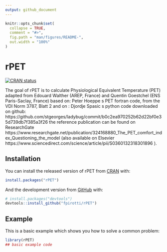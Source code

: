 ```yaml
---
output: github_document
---
```


<!-- README.md is generated from README.Rmd. Please edit that file -->

```r
knitr::opts_chunk$set(
  collapse = TRUE,
  comment = "#>",
  fig.path = "man/figures/README-",
  out.width = "100%"
)
```

# rPET

<!-- badges: start -->
[![CRAN status](https://www.r-pkg.org/badges/version/rPET)](https://CRAN.R-project.org/package=rPET)
<!-- badges: end -->

The goal of rPET is to calculate Physiological Equivalent Temperature (PET) adapted from
          Edouard Walther (AREP, France) and Quentin Goestchel (ENS Paris-Saclay, France)
          based on: Peter Hoeppe s PET fortran code, from the VDI Norm 3787, Blatt 2
          and on : Djordje Spasic s python code downloaded on github:
          https://github.com/stgeorges/ladybug/commit/b0c2ea970252b62d22bf0e35d739db7f385a3f26
          the reference publication can be found on ResearchGate https://www.researchgate.net/publication/324168880_The_PET_comfort_index_Questioning_the_model
          (also available on Elsevier https://www.sciencedirect.com/science/article/pii/S0360132318301896 ).

## Installation

You can install the released version of rPET from [CRAN](https://CRAN.R-project.org) with:

``` r
install.packages("rPET")
```

And the development version from [GitHub](https://github.com/) with:

``` r
# install.packages("devtools")
devtools::install_github("fpirotti/rPET")
```
## Example

This is a basic example which shows you how to solve a common problem:

```r
library(rPET)
## basic example code
```



